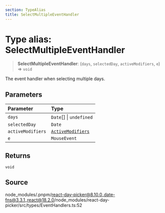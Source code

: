 ```yaml
---
section: TypeAlias
title: SelectMultipleEventHandler
---
```


# Type alias: SelectMultipleEventHandler

> **SelectMultipleEventHandler**: (`days`, `selectedDay`, `activeModifiers`, `e`) => `void`

The event handler when selecting multiple days.

## Parameters

| Parameter | Type |
| :------ | :------ |
| `days` | `Date`[] \| `undefined` |
| `selectedDay` | `Date` |
| `activeModifiers` | [`ActiveModifiers`](/docs/api/main/type-aliases/ActiveModifiers.mdx) |
| `e` | `MouseEvent` |

## Returns

`void`

## Source

node\_modules/.pnpm/react-day-picker@8.10.0\_date-fns@3.3.1\_react@18.2.0/node\_modules/react-day-picker/src/types/EventHandlers.ts:52
